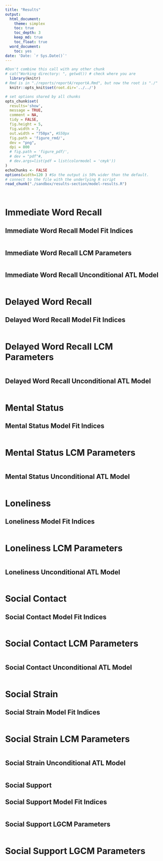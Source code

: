 ```yaml
---
title: "Results"
output:
  html_document:
    theme: simplex
    toc: true
    toc_depth: 3
    keep_md: true
    toc_float: true
  word_document:
    toc: yes
date: 'Date: `r Sys.Date()`'
---
```

<!-- These two chunks should be added in the beginning of every .Rmd that you want to source an .R script -->
<!--  The 1st mandatory chunck  -->
<!--  Set the working directory to the repository's base directory -->
```r
#Don't combine this call with any other chunk 
# cat("Working directory: ", getwd()) # check where you are
  library(knitr)
# Rmd is in "./reports/reportA/reportA.Rmd", but now the root is "./"
  knitr::opts_knit$set(root.dir='../../') 
```


<!--  The 2nd mandatory chunck  -->
<!-- Set the report-wide options, and point to the external code file. -->
```r
# set options shared by all chunks
opts_chunk$set(
  results='show', 
  message = TRUE,
  comment = NA, 
  tidy = FALSE,
  fig.height = 5, 
  fig.width = 7, 
  out.width = "750px", #550px
  fig.path = 'figure_rmd/',     
  dev = "png",
  dpi = 800
  # fig.path = 'figure_pdf/',     
  # dev = "pdf"#,
  # dev.args=list(pdf = list(colormodel = 'cmyk'))
)
echoChunks <- FALSE
options(width=120 ) #So the output is 50% wider than the default.
# connect to the file with the underlying R script  
read_chunk("./sandbox/results-section/model-results.R") 
```

<!-- Load 'sourced' R files.  Suppress the output when loading packages. --> 
```r
```


<!-- Load the sources.  Suppress the output when loading sources. --> 
```r
```

# Immediate Word Recall
## Immediate Word Recall Model Fit Indices
```r
```

## Immediate Word Recall LCM Parameters
```r
```

## Immediate Word Recall Unconditional ATL Model
```r
```

# Delayed Word Recall
## Delayed Word Recall Model Fit Indices
```r
```

# Delayed Word Recall LCM Parameters
```r
```

## Delayed Word Recall Unconditional ATL Model
```r
```

# Mental Status
## Mental Status Model Fit Indices
```r
```

# Mental Status LCM Parameters
```r
```

## Mental Status Unconditional ATL Model
```r
```

# Loneliness
## Loneliness Model Fit Indices
```r
```

# Loneliness LCM Parameters
```r
```

## Loneliness Unconditional ATL Model
```r
```

# Social Contact
## Social Contact Model Fit Indices
```r
```

# Social Contact LCM Parameters
```r
```

## Social Contact Unconditional ATL Model
```r
```

# Social Strain
## Social Strain Model Fit Indices
```r
```

# Social Strain LCM Parameters
```r
```

## Social Strain Unconditional ATL Model
```r
```

## Social Support
## Social Support Model Fit Indices
```r
```

## Social Support LGCM Parameters
```r
```

# Social Support LGCM Parameters
```r
```

